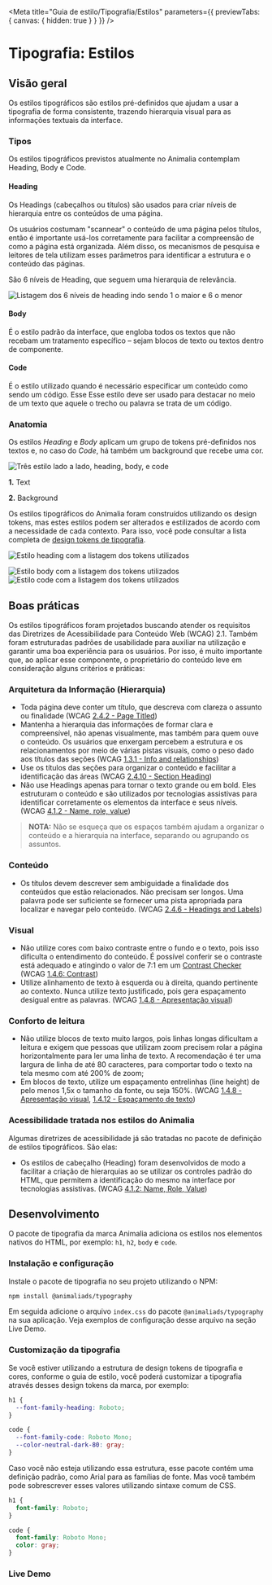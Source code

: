 


<Meta
  title="Guia de estilo/Tipografia/Estilos"
  parameters={{ previewTabs: { canvas: { hidden: true } } }}
/>

# Tipografia: Estilos

## Visão geral

Os estilos tipográficos são estilos pré-definidos que ajudam a usar a tipografia de forma consistente, trazendo hierarquia visual para as informações textuais da interface.

### Tipos

Os estilos tipográficos previstos atualmente no Animalia contemplam Heading, Body e Code.

#### Heading

Os Headings (cabeçalhos ou títulos) são usados para criar níveis de hierarquia entre os conteúdos de uma página.

Os usuários costumam "scannear" o conteúdo de uma página pelos títulos, então é importante usá-los corretamente para facilitar a compreensão de como a página está organizada. Além disso, os mecanismos de pesquisa e leitores de tela utilizam esses parâmetros para identificar a estrutura e o conteúdo das páginas.

São 6 níveis de Heading, que seguem uma hierarquia de relevância.

<img
  src={HeadingSizes}
  alt="Listagem dos 6 níveis de heading indo sendo 1 o maior e 6 o menor"
/>

#### Body

É o estilo padrão da interface, que engloba todos os textos que não recebam um tratamento específico – sejam blocos de texto ou textos dentro de componente.

#### Code

É o estilo utilizado quando é necessário especificar um conteúdo como sendo um código. Esse Esse estilo deve ser usado para destacar no meio de um texto que aquele o trecho ou palavra se trata de um código.

### Anatomia

Os estilos _Heading_ e _Body_ aplicam um grupo de tokens pré-definidos nos textos e, no caso do _Code_, há também um background que recebe uma cor.

<img src={StyleAnatomy} alt="Três estilo lado a lado, heading, body, e code" />

**1.** Text

**2.** Background

Os estilos tipográficos do Animalia foram construídos utilizando os design tokens, mas estes estilos podem ser alterados e estilizados de acordo com a necessidade de cada contexto. Para isso, você pode consultar a lista completa de [design tokens de tipografia](https://www.notion.so/Tipografia-Design-Tokens-87c6e363dce847ee959d768efa5c71a4).

<img
  src={HeadingToken}
  alt="Estilo heading com a listagem dos tokens utilizados"
/>

<img src={BodyToken} alt="Estilo body com a listagem dos tokens utilizados" />

<img src={CodeToken} alt="Estilo code com a listagem dos tokens utilizados" />

## Boas práticas

Os estilos tipográficos foram projetados buscando atender os requisitos das Diretrizes de Acessibilidade para Conteúdo Web (WCAG) 2.1. Também foram estruturadas padrões de usabilidade para auxiliar na utilização e garantir uma boa experiência para os usuários. Por isso, é muito importante que, ao aplicar esse componente, o proprietário do conteúdo leve em consideração alguns critérios e práticas:

### Arquitetura da Informação (Hierarquia)

- Toda página deve conter um título, que descreva com clareza o assunto ou finalidade (WCAG [2.4.2 - Page Titled](https://www.w3.org/WAI/WCAG21/Understanding/page-titled))
- Mantenha a hierarquia das informações de formar clara e compreensível, não apenas visualmente, mas também para quem ouve o conteúdo. Os usuários que enxergam percebem a estrutura e os relacionamentos por meio de várias pistas visuais, como o peso dado aos títulos das seções (WCAG [1.3.1 - Info and relationships](https://www.w3.org/WAI/WCAG21/Understanding/info-and-relationships))
- Use os títulos das seções para organizar o conteúdo e facilitar a identificação das áreas (WCAG [2.4.10 - Section Heading](https://www.w3.org/WAI/WCAG21/Understanding/section-headings))
- Não use Headings apenas para tornar o texto grande ou em bold. Eles estruturam o conteúdo e são utilizados por tecnologias assistivas para identificar corretamente os elementos da interface e seus níveis. (WCAG [4.1.2 - Name, role, value](https://www.w3.org/WAI/WCAG21/Understanding/name-role-value))

> **NOTA:** Não se esqueça que os espaços também ajudam a organizar o conteúdo e a hierarquia na interface, separando ou agrupando os assuntos.

<BestPracticesComponent
  doImg={Do1}
  doAlt="Três títulos com níveis de hierarquia diferentes"
  doDescription="Utilize os títulos com os níveis corretos para criar hierarquia e detalhamento do assunto."
  dontImg={Dont1}
  dontAlt="Três títulos sem diferenciar níveis de hierarquia"
  dontDescription="Não utilize os mesmos níveis para todos os títulos, pois isso dificulta o entendimento da estrutura da página."
/>

### **Conteúdo**

- Os títulos devem descrever sem ambiguidade a finalidade dos conteúdos que estão relacionados. Não precisam ser longos. Uma palavra pode ser suficiente se fornecer uma pista apropriada para localizar e navegar pelo conteúdo. (WCAG [2.4.6 - Headings and Labels](https://www.w3.org/WAI/WCAG21/Understanding/headings-and-labels))

### **Visual**

- Não utilize cores com baixo contraste entre o fundo e o texto, pois isso dificulta o entendimento do conteúdo. É possível conferir se o contraste está adequado e atingindo o valor de 7:1 em um [Contrast Checker](https://webaim.org/resources/contrastchecker/) (WCAG [1.4.6: Contrast](https://www.w3.org/WAI/WCAG21/Understanding/contrast-enhanced.html))
- Utilize alinhamento de texto à esquerda ou à direita, quando pertinente ao contexto. Nunca utilize texto justificado, pois gera espaçamento desigual entre as palavras. (WCAG [1.4.8 - Apresentação visual](https://www.w3.org/WAI/WCAG21/Understanding/visual-presentation))

<BestPracticesComponent
  doImg={Do2}
  doAlt="Bloco de texto com alinhamento à esquerda"
  doDescription="Use alinhamento de texto à esquerda ou à direita para garantir a regularidade independente do conteúdo ou largura do bloco de texto."
  dontImg={Dont2}
  dontAlt="Bloco de texto com alinhamento justificado e espaços grandes entre as palavras"
  dontDescription="Não use alinhamento justificado pois ele adiciona espaços irregulares entre as palavras para fazê-lo ocupar toda a largura do bloco, o que varia muito dependendo do conteúdo e largura do dispositivo."
/>

### Conforto de leitura

- Não utilize blocos de texto muito largos, pois linhas longas dificultam a leitura e exigem que pessoas que utilizam zoom precisem rolar a página horizontalmente para ler uma linha de texto. A recomendação é ter uma largura de linha de até 80 caracteres, para comportar todo o texto na tela mesmo com até 200% de zoom;
- Em blocos de texto, utilize um espaçamento entrelinhas (line height) de pelo menos 1,5x o tamanho da fonte, ou seja 150%.
  (WCAG [1.4.8 - Apresentação visual](https://www.w3.org/WAI/WCAG21/Understanding/visual-presentation), [1.4.12 - Espaçamento de texto](https://www.w3.org/WAI/WCAG21/Understanding/text-spacing))

<BestPracticesComponent
  doImg={Do3}
  doAlt="Texto com lineheight adequado, de 150% o tamanho da fonte"
  doDescription="Use entrelinha (line height) adequada ao tamanho do texto. Adotar medidas relativas como porcentagem, facilitam essa utilização."
  dontImg={Dont3}
  dontAlt="Texto com lineheight inadequado, de 120% o tamanho da fonte"
  dontDescription="Não use um line height estreito, pois torna a leitura mais difícil e as linhas tendem a se embaralhar."
/>

### **Acessibilidade tratada nos estilos do Animalia**

Algumas diretrizes de acessibilidade já são tratadas no pacote de definição de estilos tipográficos. São elas:

- Os estilos de cabeçalho (Heading) foram desenvolvidos de modo a facilitar a criação de hierarquias ao se utilizar os controles padrão do HTML, que permitem a identificação do mesmo na interface por tecnologias assistivas. (WCAG [4.1.2: Name, Role, Value](https://www.w3.org/WAI/WCAG21/Understanding/name-role-value))

## Desenvolvimento

O pacote de tipografia da marca Animalia adiciona os estilos nos elementos nativos do HTML, por exemplo: `h1`, `h2`, `body` e `code`.

### Instalação e configuração

Instale o pacote de tipografia no seu projeto utilizando o NPM:

```bash
npm install @animaliads/typography
```

Em seguida adicione o arquivo `index.css` do pacote `@animaliads/typography` na sua aplicação. Veja exemplos de configuração desse arquivo na seção Live Demo.

### Customização da tipografia

Se você estiver utilizando a estrutura de design tokens de tipografia e cores, conforme o guia de estilo, você poderá customizar a tipografia através desses design tokens da marca, por exemplo:

```css
h1 {
  --font-family-heading: Roboto;
}

code {
  --font-family-code: Roboto Mono;
  --color-neutral-dark-80: gray;
}
```

Caso você não esteja utilizando essa estrutura, esse pacote contém uma definição padrão, como Arial para as famílias de fonte. Mas você também pode sobrescrever esses valores utilizando sintaxe comum de CSS.

```css
h1 {
  font-family: Roboto;
}

code {
  font-family: Roboto Mono;
  color: gray;
}
```

### Live Demo

<LiveDemoComponent
  javascript="https://stackblitz.com/edit/ani-typography?file=index.html"
  react="https://stackblitz.com/edit/react-ani-typography?file=index.html"
/>
